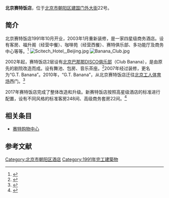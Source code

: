 {{Infobox hotel
|hotel_name = 北京赛特饭店
|image            = 
|image_width       = 
|caption          = 
|location          = [[北京市|北京市]][[朝阳区_(北京市)|朝阳区]][[建国门外大街|建国门外大街]]22号
|coordinates       = {{coord|39.9067007|N|116.441795|E|display=inline,title}}
|opening_date      = 1992年8月30日
|closing_date      = 
|developer         = 
|architect         = 
|operator          = 
|owner            = 
|number_of_restaurants = 3间餐厅及3间酒吧
|number_of_rooms   = 270
|number_of_suites  = 
|floor_area        = 
|floors            = 
|parking           = 
|website           = [http://www.scitechhotel.com/ 北京赛特饭店]
|footnotes         = 
}}
'''北京赛特饭店'''，位于[[北京市|北京市]][[朝阳区_(北京市)|朝阳区]][[建国门外大街|建国门外大街]]22号。

==简介==
北京赛特饭店1991年10月开业，2003年1月重新装修，是一家四星级商务酒店。设有客房、福升阁（经营中餐）、咖啡苑（经营西餐）、赛特俱乐部、多功能厅及商务中心等等。<ref>{{Cite web |url=http://news.xinhuanet.com/travel/2008-07/07/content_8505139.htm |title=北京赛特饭店 |website=新华网 |date=2008-07-07 |accessdate=2014-01-10 |archive-date=2011-09-09 |archive-url=https://web.archive.org/web/20110909175452/http://news.xinhuanet.com/travel/2008-07/07/content_8505139.htm |dead-url=no }}</ref>
[[File:Scitech_Hotel,_Beijing.jpg|thumb]]
[[File:Banana_Club.jpg|thumb]]

2002年起，赛特饭店2层设有[[北京巴那那餐饮娱乐有限公司|北京巴那那DISCO俱乐部]]（Club Banana），是由原先的剧院改造而成。设有舞池、包房、音乐茶座。<ref>{{Cite web |url=http://bj.sina.com.cn/ent/disco/merchant/0/5842.html |title=BANANA Disco 巴那那Disco俱乐部，新浪，2004-01-08 |accessdate=2014-01-10 |archive-date=2014-01-10 |archive-url=https://web.archive.org/web/20140110091250/http://bj.sina.com.cn/ent/disco/merchant/0/5842.html |dead-url=no }}</ref>2007年经过装修，更名为“G.T. Banana”。2010年，“G.T. Banana”，从北京赛特饭店迁往[[北京工人体育场|北京工人体育场]]西门。<ref name=jz>{{Cite web |url=http://www.junzimen.com/Article/2008/23824.html |title=说说那些北京最早的夜店经营者，君子门，2008-12-14 |accessdate=2014-01-10 |archive-date=2014-01-10 |archive-url=https://web.archive.org/web/20140110092419/http://www.junzimen.com/Article/2008/23824.html |dead-url=no }}</ref>

2017年赛特饭店完成了整体改造和升级。新赛特饭店按照高星级酒店的标准进行配置，设有不同风格的标准客房248间、高级商务套房22间。<ref>{{cite web |title=关于饭店 |url=http://www.scitechhotel.com/b.html |website=北京赛特饭店官网 |accessdate=2021-12-27 |archive-date=2021-12-27 |archive-url=https://web.archive.org/web/20211227082623/http://www.scitechhotel.com/b.html |dead-url=no }}</ref>

==相关条目==
*[[赛特购物中心|赛特购物中心]]

==参考文献==
{{reflist}}

[[Category:北京市朝阳区酒店|Category:北京市朝阳区酒店]]
[[Category:1991年完工建築物|Category:1991年完工建築物]]